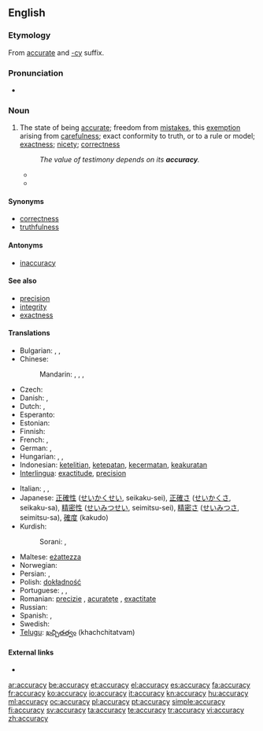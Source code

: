 ==English==
{{wikipedia}}
{{webster 1913}}

===Etymology===
From [[accurate]] and [[-cy]] suffix.

===Pronunciation===
* {{audio|en-us-accuracy.ogg|Audio (US)}}

===Noun===
{{en-noun|accuracies}}

# The state of being [[accurate]]; freedom from [[mistakes]], this [[exemption]] arising from [[carefulness]]; exact conformity to truth, or to a rule or model; [[exactness]]; [[nicety]]; [[correctness]]
#: ''The value of testimony depends on its '''accuracy'''.''
#* {{quote-book|author=[[W:Thomas Reid|Thomas Reid]]|passage=Its professed end [of logic], is to teach men to think, to judge, and to reason, with precision and '''accuracy'''.|title=Essays on the Powers of the Human Mind|year=1827|url=http://books.google.com/books?id=7fENAAAAYAAJ}}
#* {{quote-book|passage=The efficiency of the instrument will also depend upon the '''accuracy''' with which the piston fits the bottom and sides of the barel. When the piston is depressed to the bottom, it is considered in theory to be in absolute contact, so as to exclude every particle of air from the space between it and the bottom.|title=Popular Lectures on Science and Art|author=Dionysius Lardner|year=1856|url=http://books.google.com/books?id=BkUPAAAAYAAJ}}

====Synonyms====
* [[correctness]]
* [[truthfulness]]

====Antonyms====
* [[inaccuracy]]

====See also====
* [[precision]]
* [[integrity]]
* [[exactness]]

====Translations====
{{trans-top|state of being accurate}}
* Bulgarian: {{t+|bg|акуратност|f|tr=akurátnost}},  {{t|bg|точност}},  {{t|bg|прецизност}}
* Chinese:
*: Mandarin: {{t|cmn|準確度|sc=Hani}}, {{t|cmn|准确度|tr=zhǔnquèdù|sc=Hani}}, {{t-|cmn|準確性|sc=Hani}}, {{t-|cmn|准确性|tr=zhǔnquèxìng|sc=Hani}}
* Czech: {{t+|cs|přesnost|f}}
* Danish: {{t|da|nøjagtighed|c}},  {{t|da|præcision|c}}
* Dutch: {{t+|nl|nauwkeurigheid}}, {{t|nl|precisie}}
* Esperanto: {{t|eo|akurateco}}
* Estonian: {{t|et|täpsus}}
* Finnish: {{t-|fi|tarkkuus}}
* French: {{t+|fr|exactitude}},  {{t+|fr|précision}}
* German: {{t-|de|Genauigkeit|f}},  {{t|de|Präzision|f}}
* Hungarian: {{t+|hu|pontosság}}, {{t|hu|helyesség}}, {{t-|hu|precizitás}}
* Indonesian: [[teliti|ketelitian]], [[tepat|ketepatan]], [[cermat|kecermatan]], [[akurat|keakuratan]]
* [[Interlingua]]: [[exactitude]], [[precision]]
{{trans-mid}}
* Italian: {{t-|it|esattezza}},  {{t+|it|precisione}},  {{t-|it|accuratezza|f}}
* Japanese: [[正確性]] ([[せいかくせい]], seikaku-sei), [[正確さ]] ([[せいかくさ]], seikaku-sa), [[精密性]] ([[せいみつせい]], seimitsu-sei), [[精密さ]] ([[せいみつさ]], seimitsu-sa), [[確度]] (kakudo)
* Kurdish:
*: Sorani: {{t|ku|دروستی|tr=drustí|sc=ku-Arab}}, {{t|ku|ڕێکی|tr=rékí|sc=ku-Arab}}
* Maltese: [[eżattezza]]
* Norwegian: {{t+|no|nøyaktighet}}
* Persian: {{t|fa|درستی|tr=dorosti}}, {{t|fa|صحت|tr=sehat}}
* Polish: [[dokładność]] {{f}}
* Portuguese: {{t+|pt|exatidão|f}}, {{t+|pt|precisão|f}}, {{t+|pt|correção|f}}
* Romanian: [[precizie]] {{f}}, [[acuratețe]] {{f}}, [[exactitate]] {{f}}
* Russian: {{t|ru|точность|f|tr=tóčnost'|sc=Cyrl}}
* Spanish: {{t-|es|exactitud}}, {{t|es|precisión|f}}
* Swedish: {{t+|sv|noggrannhet|c}}
* [[Telugu]]: [[ఖచ్చితత్వం]] (khachchitatvam)
{{trans-bottom}}

====External links====
* {{R:Webster 1913}}

[[ar:accuracy]]
[[be:accuracy]]
[[et:accuracy]]
[[el:accuracy]]
[[es:accuracy]]
[[fa:accuracy]]
[[fr:accuracy]]
[[ko:accuracy]]
[[io:accuracy]]
[[it:accuracy]]
[[kn:accuracy]]
[[hu:accuracy]]
[[ml:accuracy]]
[[oc:accuracy]]
[[pl:accuracy]]
[[pt:accuracy]]
[[simple:accuracy]]
[[fi:accuracy]]
[[sv:accuracy]]
[[ta:accuracy]]
[[te:accuracy]]
[[tr:accuracy]]
[[vi:accuracy]]
[[zh:accuracy]]